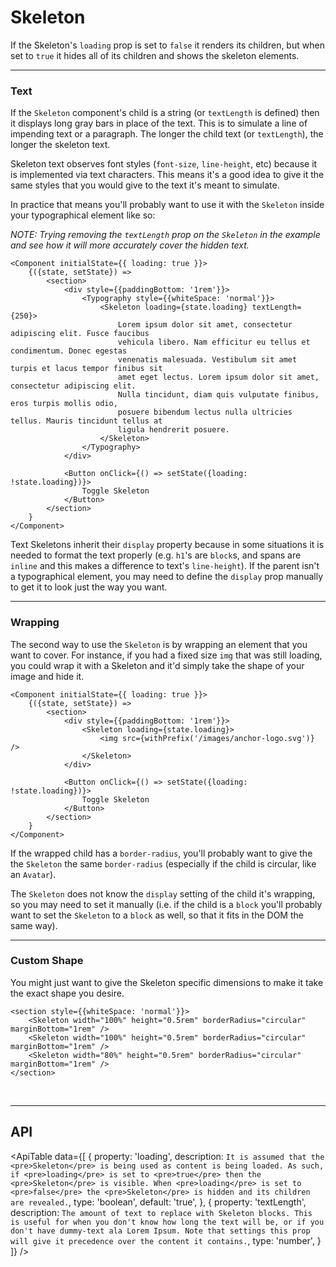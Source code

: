 
# Skeleton

<ComponentInfo title="Skeleton" mode="description" />

If the Skeleton's `loading` prop is set to `false` it  renders its children, but when set to `true`
it hides all of its children and shows the skeleton elements.

---

### Text

If the `Skeleton` component's child is a string (or `textLength` is defined) then it displays
long gray bars in place of the text. This is to simulate a line of impending text or a paragraph.
The longer the child text (or `textLength`), the longer the skeleton text.

Skeleton text observes font styles (`font-size`, `line-height`, etc) because it is implemented via
text characters. This means it's a good idea to give it the same styles that you would give to the
text it's meant to simulate.

In practice that means you'll probably want to use it with the `Skeleton` inside your typographical
element like so:

*NOTE: Trying removing the `textLength` prop on the `Skeleton` in the example and see how it
will more accurately cover the hidden text.*

```tsx live
<Component initialState={{ loading: true }}>
    {({state, setState}) =>
        <section>
            <div style={{paddingBottom: '1rem'}}>
                <Typography style={{whiteSpace: 'normal'}}>
                    <Skeleton loading={state.loading} textLength={250}>
                        Lorem ipsum dolor sit amet, consectetur adipiscing elit. Fusce faucibus
                        vehicula libero. Nam efficitur eu tellus et condimentum. Donec egestas
                        venenatis malesuada. Vestibulum sit amet turpis et lacus tempor finibus sit
                        amet eget lectus. Lorem ipsum dolor sit amet, consectetur adipiscing elit.
                        Nulla tincidunt, diam quis vulputate finibus, eros turpis mollis odio,
                        posuere bibendum lectus nulla ultricies tellus. Mauris tincidunt tellus at
                        ligula hendrerit posuere.
                    </Skeleton>
                </Typography>
            </div>

            <Button onClick={() => setState({loading: !state.loading})}>
                Toggle Skeleton
            </Button>
        </section>
    }
</Component>
```

Text Skeletons inherit their `display` property because in some situations it is needed to format
the text properly (e.g. `h1`'s are `block`s, and spans are `inline` and this makes a difference to
text's `line-height`). If the parent isn't a typographical element, you may need to define the
`display` prop manually to get it to look just the way you want.

---

### Wrapping

The second way to use the `Skeleton` is by wrapping an element that you want to cover. For instance,
if you had a fixed size `img` that was still loading, you could wrap it with a Skeleton and it'd
simply take the shape of your image and hide it.

```tsx live
<Component initialState={{ loading: true }}>
    {({state, setState}) =>
        <section>
            <div style={{paddingBottom: '1rem'}}>
                <Skeleton loading={state.loading}>
                    <img src={withPrefix('/images/anchor-logo.svg')} />
                </Skeleton>
            </div>

            <Button onClick={() => setState({loading: !state.loading})}>
                Toggle Skeleton
            </Button>
        </section>
    }
</Component>
```

If the wrapped child has a `border-radius`, you'll probably want to give the the `Skeleton` the same
`border-radius` (especially if the child is circular, like
an <Link to="/components/avatar">`Avatar`</Link>).

The `Skeleton` does not know the `display` setting of the child it's wrapping, so you may need to
set it manually (i.e. if the child is a `block` you'll probably want to set the `Skeleton` to a
`block` as well, so that it fits in the DOM the same way).

---

### Custom Shape

You might just want to give the Skeleton specific dimensions to make it take the exact shape you desire.

```tsx live
<section style={{whiteSpace: 'normal'}}>
    <Skeleton width="100%" height="0.5rem" borderRadius="circular" marginBottom="1rem" />
    <Skeleton width="100%" height="0.5rem" borderRadius="circular" marginBottom="1rem" />
    <Skeleton width="80%" height="0.5rem" borderRadius="circular" marginBottom="1rem" />
</section>
```

<br />

---

## API

<ApiTable data={[
    {
        property: 'loading',
        description: `It is assumed that the <pre>Skeleton</pre> is being used as content is being
            loaded. As such, if <pre>loading</pre> is set to <pre>true</pre> then the
            <pre>Skeleton</pre> is visible. When <pre>loading</pre> is set to <pre>false</pre> the
            <pre>Skeleton</pre> is hidden and its children are revealed.`,
        type: 'boolean',
        default: 'true',
    },
    {
        property: 'textLength',
        description: `The amount of text to replace with Skeleton blocks. This is useful for when
            you don't know how long the text will be, or if you don't have dummy-text ala Lorem
            Ipsum. Note that settings this prop will give it precedence over the content it
            contains.`,
        type: 'number',
    }
]} />